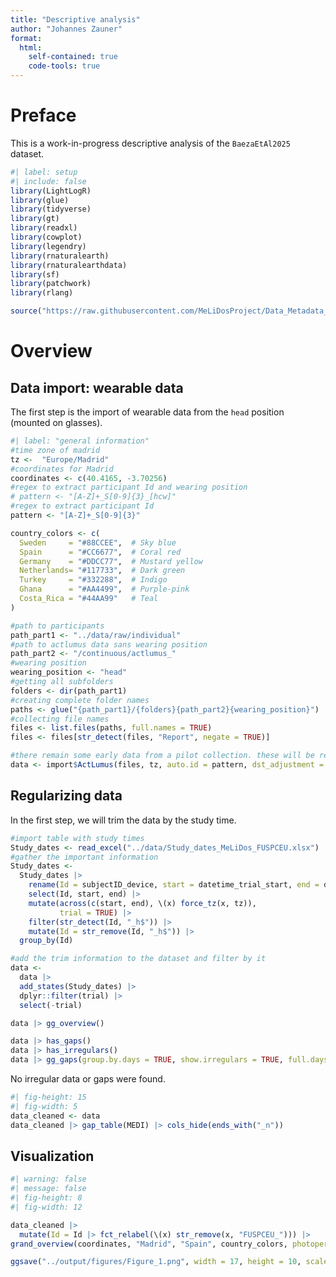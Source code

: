 ```yaml
---
title: "Descriptive analysis"
author: "Johannes Zauner"
format: 
  html:
    self-contained: true
    code-tools: true
---
```


# Preface

This is a work-in-progress descriptive analysis of the `BaezaEtAl2025` dataset.

```r
#| label: setup
#| include: false
library(LightLogR)
library(glue)
library(tidyverse)
library(gt)
library(readxl)
library(cowplot)
library(legendry)
library(rnaturalearth)
library(rnaturalearthdata)
library(sf)
library(patchwork)
library(rlang)

source("https://raw.githubusercontent.com/MeLiDosProject/Data_Metadata_Conventions/main/scripts/overview_plot.R")
```

# Overview

## Data import: wearable data

The first step is the import of wearable data from the `head` position (mounted on glasses).

```r
#| label: "general information"
#time zone of madrid
tz <-  "Europe/Madrid"
#coordinates for Madrid
coordinates <- c(40.4165, -3.70256)
#regex to extract participant Id and wearing position
# pattern <- "[A-Z]+_S[0-9]{3}_[hcw]"
#regex to extract participant Id
pattern <- "[A-Z]+_S[0-9]{3}"

country_colors <- c(
  Sweden     = "#88CCEE",  # Sky blue
  Spain      = "#CC6677",  # Coral red
  Germany    = "#DDCC77",  # Mustard yellow
  Netherlands= "#117733",  # Dark green
  Turkey     = "#332288",  # Indigo
  Ghana      = "#AA4499",  # Purple-pink
  Costa_Rica = "#44AA99"   # Teal
)

```

```r
#path to participants
path_part1 <- "../data/raw/individual"
#path to actlumus data sans wearing position
path_part2 <- "/continuous/actlumus_"
#wearing position
wearing_position <- "head"
#getting all subfolders
folders <- dir(path_part1)
#creating complete folder names
paths <- glue("{path_part1}/{folders}{path_part2}{wearing_position}")
#collecting file names
files <- list.files(paths, full.names = TRUE)
files <- files[str_detect(files, "Report", negate = TRUE)]
```

```r
#there remain some early data from a pilot collection. these will be removed
data <- import$ActLumus(files, tz, auto.id = pattern, dst_adjustment = TRUE, not.before = "2024-08-01")
```

## Regularizing data

In the first step, we will trim the data by the study time.

```r
#import table with study times
Study_dates <- read_excel("../data/Study_dates_MeLiDos_FUSPCEU.xlsx")
#gather the important information
Study_dates <-
  Study_dates |> 
    rename(Id = subjectID_device, start = datetime_trial_start, end = datetime_trial_end) |> 
    select(Id, start, end) |> 
    mutate(across(c(start, end), \(x) force_tz(x, tz)),
           trial = TRUE) |> 
    filter(str_detect(Id, "_h$")) |>
    mutate(Id = str_remove(Id, "_h$")) |> 
  group_by(Id)

#add the trim information to the dataset and filter by it
data <- 
  data |> 
  add_states(Study_dates) |> 
  dplyr::filter(trial) |> 
  select(-trial)

data |> gg_overview()
```


```r
data |> has_gaps()
data |> has_irregulars()
data |> gg_gaps(group.by.days = TRUE, show.irregulars = TRUE, full.days = FALSE)

```
No irregular data or gaps were found.

```r
#| fig-height: 15
#| fig-width: 5
data_cleaned <- data 
data_cleaned |> gap_table(MEDI) |> cols_hide(ends_with("_n"))
```

## Visualization

```r
#| warning: false
#| message: false
#| fig-height: 8
#| fig-width: 12

data_cleaned |> 
  mutate(Id = Id |> fct_relabel(\(x) str_remove(x, "FUSPCEU_"))) |> 
grand_overview(coordinates, "Madrid", "Spain", country_colors, photoperiod_sequence = 1)

ggsave("../output/figures/Figure_1.png", width = 17, height = 10, scale = 2, units = "cm")
```



